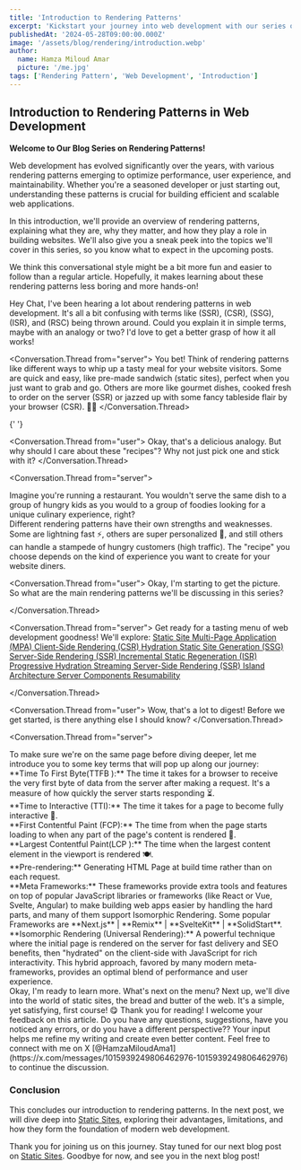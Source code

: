```yaml
---
title: 'Introduction to Rendering Patterns'
excerpt: 'Kickstart your journey into web development with our series on rendering patterns. Discover key concepts and techniques.'
publishedAt: '2024-05-28T09:00:00.000Z'
image: '/assets/blog/rendering/introduction.webp'
author:
  name: Hamza Miloud Amar
  picture: '/me.jpg'
tags: ['Rendering Pattern', 'Web Development', 'Introduction']
---
```


## Introduction to Rendering Patterns in Web Development

**Welcome to Our Blog Series on Rendering Patterns!**

Web development has evolved significantly over the years, with various rendering patterns emerging to optimize performance, user experience, and maintainability. Whether you're a seasoned developer or just starting out, understanding these patterns is crucial for building efficient and scalable web applications.

In this introduction, we'll provide an overview of rendering patterns, explaining what they are, why they matter, and how they play a role in building websites. We'll also give you a sneak peek into the topics we'll cover in this series, so you know what to expect in the upcoming posts.

We think this conversational style might be a bit more fun and easier to follow than a regular article. Hopefully, it makes learning about these rendering patterns less boring and more hands-on!

<Conversation>
  <Conversation.Thread from="user">
    Hey Chat, I've been hearing a lot about rendering patterns in web
    development. It's all a bit confusing with terms like (SSR), (CSR),
    (SSG), (ISR), and (RSC) being thrown around. Could you explain it in
    simple terms, maybe with an analogy or two? I'd love to get a better
    grasp of how it all works!
  </Conversation.Thread>

<Conversation.Thread from="server">
  You bet! Think of rendering patterns like different ways to whip up
  a tasty meal for your website visitors. Some are quick and easy,
  like pre-made sandwich (static sites), perfect when you just want to
  grab and go. Others are more like gourmet dishes, cooked fresh to
  order on the server (SSR) or jazzed up with some fancy tableside
  flair by your browser (CSR). 👨‍🍳
</Conversation.Thread>

{' '}

<Conversation.Thread from="user">
  Okay, that's a delicious analogy. But why should I care about these
  "recipes"? Why not just pick one and stick with it?
</Conversation.Thread>

<Conversation.Thread from="server">
  <div>
    Imagine you're running a restaurant. You wouldn't serve the same
    dish to a group of hungry kids as you would to a group of foodies
    looking for a unique culinary experience, right?
  </div>
  <div>
    Different rendering patterns have their own strengths and
    weaknesses. Some are lightning fast ⚡, others are super
    personalized 👤, and still others can handle a stampede of hungry
    customers (high traffic). The "recipe" you choose depends on the
    kind of experience you want to create for your website diners.
  </div>
</Conversation.Thread>

  <Conversation.Thread from="user">
  Okay, I'm starting to get the picture. So what are the main rendering patterns we'll be discussing in this series?

  </Conversation.Thread>

  <Conversation.Thread from="server">
  Get ready for a tasting menu of web development goodness! We'll explore:
  <a href="/blogs/static-website">
    Static Site
  </a>
  <a href="/blogs/multi-page-application">
    Multi-Page Application (MPA)
  </a>
  <a href="/blogs/client-side-rendering">
    Client-Side Rendering (CSR)
  </a>
  <a href="/blogs/hydration">
    Hydration
  </a>
  <a href="/blogs/static-site-generation">
    Static Site Generation (SSG)
  </a>
  <a href="/blogs/server-side-rendering">
    Server-Side Rendering (SSR)
  </a>
  <a href="/blogs/increment-site-generation">
    Incremental Static Regeneration (ISR)
  </a>
  <a href="/blogs/progressive-hydration">
    Progressive Hydration
  </a>
  <a href="/blogs/streaming-server-side-rendering">
    Streaming Server-Side Rendering (SSR)
  </a>
  <a href="/blogs/island-architecture">
    Island Architecture
  </a>
  <a href="/blogs/server-component">
    Server Components
  </a>
  <a href="/blogs/resumability">
    Resumability
  </a>

  </Conversation.Thread>

<Conversation.Thread from="user">
  Wow, that's a lot to digest! Before we get started, is there
  anything else I should know?
</Conversation.Thread>

  <Conversation.Thread from="server">
  <div>
    To make sure we're on the same page before diving deeper, let me introduce you to some key terms that will pop up along our journey:
  </div>
<div>
  **Time To First Byte(TTFB ):** The time it takes for a browser to
  receive the very first byte of data from the server after making a
  request. It's a measure of how quickly the server starts responding
  ⏳.
</div>
<div>
  **Time to Interactive (TTI):** The time it takes for a page to
  become fully interactive 🍴.
</div>
<div>
  **First Contentful Paint (FCP):** The time from when the page starts
  loading to when any part of the page's content is rendered 👀.
</div>
<div>
  **Largest Contentful Paint(LCP ):** The time when the largest
  content element in the viewport is rendered 🍽️.
</div>
<div>
  **Pre-rendering:** Generating HTML Page at build time rather than on each
  request.
</div>
<div id="meta-framework">
  **Meta Frameworks:** These frameworks provide extra tools and
  features on top of popular JavaScript libraries or frameworks (like React or Vue,
  Svelte, Angular) to make building web apps easier by handling the hard parts, and many
  of them support Isomorphic Rendering. Some popular Frameworks are  **Next.js** | **Remix** | **SvelteKit**  |  **SolidStart**.
</div>

  <div>
    **Isomorphic Rendering (Universal Rendering):** A powerful technique
    where the initial page is rendered on the server for fast delivery
    and SEO benefits, then "hydrated" on the client-side with JavaScript
    for rich interactivity. This hybrid approach, favored by many modern
    meta-frameworks, provides an optimal blend of performance and user
    experience.
  </div>
  </Conversation.Thread>
  <Conversation.Thread from="user">
    Okay, I'm ready to learn more. What's next on the menu?
  </Conversation.Thread>
  <Conversation.Thread from="server">
    Next up, we'll dive into the world of static sites, the bread and 
    butter of the web. It's a simple, yet satisfying, first course! 😋
  </Conversation.Thread>
  <Conversation.Thread from="me">
    Thank you for reading! I welcome your feedback on this article. Do
    you have any questions, suggestions, have you noticed any errors,
    or do you have a different perspective?? Your input helps me refine
    my writing and create even better content. Feel free to connect with
    me on X [@HamzaMiloudAma1](https://x.com/messages/1015939249806462976-1015939249806462976) to
    continue the discussion.
  </Conversation.Thread>
</Conversation>

### Conclusion

This concludes our introduction to rendering patterns. In the next post, we will dive deep into [Static Sites](/blogs/static-website), exploring their advantages, limitations, and how they form the foundation of modern web development.

Thank you for joining us on this journey. Stay tuned for our next blog post on [Static Sites](/blogs/static-website). Goodbye for now, and see you in the next blog post!
